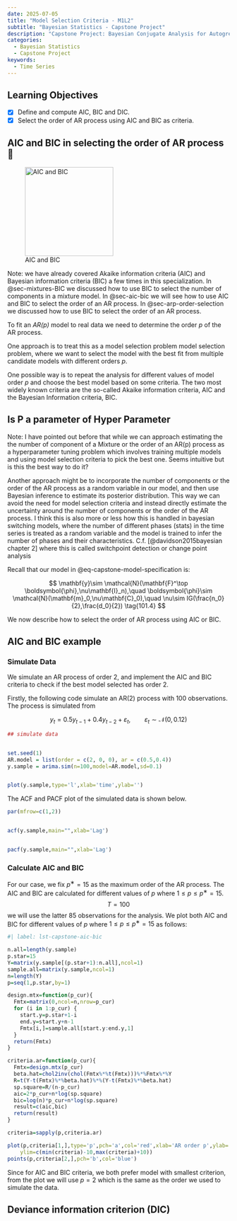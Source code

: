 ```yaml
---
date: 2025-07-05
title: "Model Selection Criteria - M1L2"
subtitle: "Bayesian Statistics - Capstone Project"
description: "Capstone Project: Bayesian Conjugate Analysis for Autogressive Time Series Models"
categories:
  - Bayesian Statistics
  - Capstone Project
keywords:
  - Time Series
---
```


::: {.callout-note collapse="true"}
## Learning Objectives

-   [x] Define and compute AIC, BIC and DIC.
-   [x] Select the order of AR process using AIC and BIC as criteria.

:::

## AIC and BIC in selecting the order of AR process 🎥 {#sec-aic-bic}


![AIC and BIC](images/C5-L02-sl10.png){#fig-capstone-model-formulation1 .column-margin group="slides" width="53mm"}

<!--
![AIC and BIC](images/C5-L02-sl11.png){#fig-capstone-model-formulation1 .column-margin group="slides" width="53mm"}
-->



Note: we have already covered Akaike information criteria (AIC) and Bayesian information criteria (BIC) a few times in this specialization. In @sec-mixtures-BIC we discussed how to use BIC to select the number of components in a mixture model. In @sec-aic-bic we will see how to use AIC and BIC to select the order of an AR process. In @sec-arp-order-selection
we discussed how to use BIC to select the order of an AR process. 

To fit an *AR(p)* model to real data we need to determine the order $p$ of the AR process.

One approach is to treat this as a model selection problem [model selection problem]{.column-margin}, where we want to select the model with the best fit from multiple candidate models with different orders $p$.

\index{AR(p)!AIC} \index{AR(p)!BIC}
One possible way is to repeat the analysis for different values of model order $p$ and choose the best model based on some criteria. The two most widely known criteria are the so-called Akaike information criteria, AIC and the Bayesian Information criteria, BIC.


::: {.callout-note collapse="true"}
## Is P a parameter of Hyper Parameter

Note: I have pointed out before that while we can approach estimating the the number of component of a Mixture or the order of an AR(p) process as a hyperparameter tuning problem which involves training multiple models and using model selection criteria to pick the best one.  Seems intuitive but is this the best way to do it?

Another approach might be to incorporate the number of components or the order of the AR process as a random variable in our model, and then use Bayesian inference to estimate its posterior distribution. This way we can avoid the need for model selection criteria and instead directly estimate the uncertainty around the number of components or the order of the AR process. I think this is also more or less how this is handled in bayesian switching models, where the number of different phases (stats) in the time series is treated as a random variable and the model is trained to infer the number of phases and their characteristics. C.f. [@davidson2015bayesian chapter 2] where this is called switchpoint detection or change point analysis

:::

Recall that our model in @eq-capstone-model-specification is:

$$
\mathbf{y}\sim \mathcal{N}(\mathbf{F}^\top \boldsymbol{\phi},\nu\mathbf{I}_n),\quad \boldsymbol{\phi}\sim \mathcal{N}(\mathbf{m}_0,\nu\mathbf{C}_0),\quad \nu\sim IG(\frac{n_0}{2},\frac{d_0}{2})
\tag{101.4}
$$

We now describe how to select the order of AR process using AIC or BIC. 

## AIC and BIC example {#sec-aic-bic-example}

### Simulate Data
We simulate an AR process of order 2, and implement the AIC and BIC criteria to check if the best model selected has order 2.

Firstly, the following code simulate an AR(2) process with 100 observations. The process is simulated from 

$$
y_t=0.5y_{t−1}+0.4y_{t−2}+\varepsilon_t,\qquad \varepsilon_t\sim\mathcal{N}(0,0.12)
$$

```r
## simulate data


set.seed(1)
AR.model = list(order = c(2, 0, 0), ar = c(0.5,0.4))
y.sample = arima.sim(n=100,model=AR.model,sd=0.1)


plot(y.sample,type='l',xlab='time',ylab='')
```

The ACF and PACF plot of the simulated data is shown below.

```r
par(mfrow=c(1,2))


acf(y.sample,main="",xlab='Lag')


pacf(y.sample,main="",xlab='Lag')
```


### Calculate AIC and BIC

For our case, we fix  $p^∗=15$ as the maximum order of the AR process. The AIC and BIC are calculated for different values of $p$ where $1≤p≤p^∗=15$.
$$
T=100
$$
we will use the latter 85 observations for the analysis. We plot both AIC and BIC for different values of $p$ where $1≤p≤p^∗=15$ as follows:


```r
#| label: lst-capstone-aic-bic

n.all=length(y.sample)
p.star=15
Y=matrix(y.sample[(p.star+1):n.all],ncol=1)
sample.all=matrix(y.sample,ncol=1)
n=length(Y)
p=seq(1,p.star,by=1)

design.mtx=function(p_cur){
  Fmtx=matrix(0,ncol=n,nrow=p_cur)
  for (i in 1:p_cur) {
    start.y=p.star+1-i
    end.y=start.y+n-1
    Fmtx[i,]=sample.all[start.y:end.y,1]
  }
  return(Fmtx)
}

criteria.ar=function(p_cur){
  Fmtx=design.mtx(p_cur)
  beta.hat=chol2inv(chol(Fmtx%*%t(Fmtx)))%*%Fmtx%*%Y
  R=t(Y-t(Fmtx)%*%beta.hat)%*%(Y-t(Fmtx)%*%beta.hat)
  sp.square=R/(n-p_cur)
  aic=2*p_cur+n*log(sp.square)
  bic=log(n)*p_cur+n*log(sp.square)
  result=c(aic,bic)
  return(result)
}

criteria=sapply(p,criteria.ar)

plot(p,criteria[1,],type='p',pch='a',col='red',xlab='AR order p',ylab='Criterion',main='',
    ylim=c(min(criteria)-10,max(criteria)+10))
points(p,criteria[2,],pch='b',col='blue')
```

Since for AIC and BIC criteria, we both prefer model with smallest criterion, from the plot we will use $p=2$ which is the same as the order we used to simulate the data.

## Deviance information criterion (DIC) {#sec-dic}

